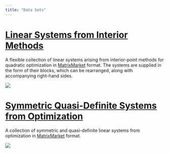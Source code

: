 ```yaml
---
title: "Data Sets"
---
```


# [Linear Systems from Interior Methods](https://github.com/optimizers/ip-systems)

A flexible collection of linear systems arising from interior-point methods for quadratic optimization in [MatrixMarket](http://math.nist.gov/MatrixMarket/formats.html#MMformat) format.
The systems are supplied in the form of their blocks, which can be rearranged, along with accompanying right-hand sides.

[![](https://zenodo.org/badge/11670/optimizers/ip-systems.svg)](https://zenodo.org/badge/latestdoi/11670/optimizers/ip-systems)

# [Symmetric Quasi-Definite Systems from Optimization](https://github.com/optimizers/sqd-collection)

A collection of symmetric and quasi-definite linear systems from optimization in [MatrixMarket](http://math.nist.gov/MatrixMarket/formats.html#MMformat) format.

[![](https://zenodo.org/badge/doi/10.5281/zenodo.16630.svg)](http://dx.doi.org/10.5281/zenodo.16630)
